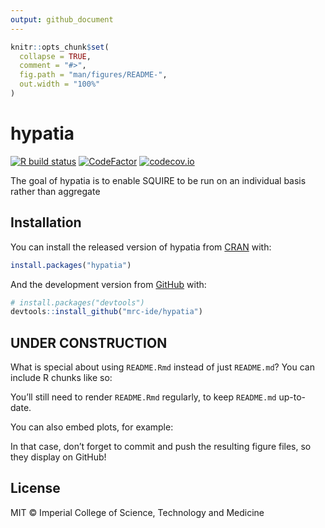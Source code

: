 ```yaml
---
output: github_document
---
```


<!-- README.md is generated from README.Rmd. Please edit that file -->

```r
knitr::opts_chunk$set(
  collapse = TRUE,
  comment = "#>",
  fig.path = "man/figures/README-",
  out.width = "100%"
)
```

# hypatia

<!-- badges: start -->
[![R build status](https://github.com/mrc-ide/hypatia/workflows/R-CMD-check/badge.svg)](https://github.com/mrc-ide/hypatia/actions)
[![CodeFactor](https://www.codefactor.io/repository/github/mrc-ide/hypatia/badge)](https://www.codefactor.io/repository/github/mrc-ide/hypatia)
[![codecov.io](https://codecov.io/github/mrc-ide/hypatia/coverage.svg?branch=main)](https://codecov.io/github/mrc-ide/hypatia?branch=main)
<!-- badges: end -->

The goal of hypatia is to enable SQUIRE to be run on an individual basis rather than aggregate

## Installation

You can install the released version of hypatia from [CRAN](https://CRAN.R-project.org) with:

``` r
install.packages("hypatia")
```

And the development version from [GitHub](https://github.com/) with:

``` r
# install.packages("devtools")
devtools::install_github("mrc-ide/hypatia")
```
## UNDER CONSTRUCTION

What is special about using `README.Rmd` instead of just `README.md`? You can include R chunks like so:


You'll still need to render `README.Rmd` regularly, to keep `README.md` up-to-date.

You can also embed plots, for example:



In that case, don't forget to commit and push the resulting figure files, so they display on GitHub!


## License

MIT © Imperial College of Science, Technology and Medicine
